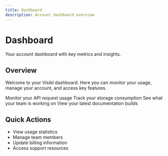 ```yaml
---
title: Dashboard
description: Account dashboard overview
---
```


# Dashboard

Your account dashboard with key metrics and insights.

## Overview

Welcome to your Visibl dashboard. Here you can monitor your usage, manage your account, and access key features.

<CardGroup cols={2}>
  <Card title="API Usage" icon="chart-line">
    Monitor your API request usage
  </Card>
  <Card title="Storage" icon="hard-drive">
    Track your storage consumption
  </Card>
  <Card title="Team Activity" icon="users">
    See what your team is working on
  </Card>
  <Card title="Recent Builds" icon="rocket">
    View your latest documentation builds
  </Card>
</CardGroup>

## Quick Actions

- View usage statistics
- Manage team members
- Update billing information
- Access support resources
